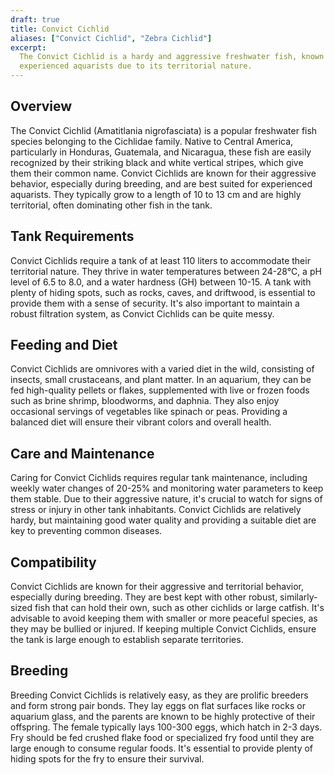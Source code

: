```yaml
---
draft: true
title: Convict Cichlid
aliases: ["Convict Cichlid", "Zebra Cichlid"]
excerpt:
  The Convict Cichlid is a hardy and aggressive freshwater fish, known for its bold black and white stripes. Ideal for
  experienced aquarists due to its territorial nature.
---
```


## Overview

The Convict Cichlid (Amatitlania nigrofasciata) is a popular freshwater fish species belonging to the Cichlidae family.
Native to Central America, particularly in Honduras, Guatemala, and Nicaragua, these fish are easily recognized by their
striking black and white vertical stripes, which give them their common name. Convict Cichlids are known for their
aggressive behavior, especially during breeding, and are best suited for experienced aquarists. They typically grow to a
length of 10 to 13 cm and are highly territorial, often dominating other fish in the tank.

## Tank Requirements

Convict Cichlids require a tank of at least 110 liters to accommodate their territorial nature. They thrive in water
temperatures between 24-28°C, a pH level of 6.5 to 8.0, and a water hardness (GH) between 10-15. A tank with plenty of
hiding spots, such as rocks, caves, and driftwood, is essential to provide them with a sense of security. It's also
important to maintain a robust filtration system, as Convict Cichlids can be quite messy.

## Feeding and Diet

Convict Cichlids are omnivores with a varied diet in the wild, consisting of insects, small crustaceans, and plant
matter. In an aquarium, they can be fed high-quality pellets or flakes, supplemented with live or frozen foods such as
brine shrimp, bloodworms, and daphnia. They also enjoy occasional servings of vegetables like spinach or peas. Providing
a balanced diet will ensure their vibrant colors and overall health.

## Care and Maintenance

Caring for Convict Cichlids requires regular tank maintenance, including weekly water changes of 20-25% and monitoring
water parameters to keep them stable. Due to their aggressive nature, it's crucial to watch for signs of stress or
injury in other tank inhabitants. Convict Cichlids are relatively hardy, but maintaining good water quality and
providing a suitable diet are key to preventing common diseases.

## Compatibility

Convict Cichlids are known for their aggressive and territorial behavior, especially during breeding. They are best kept
with other robust, similarly-sized fish that can hold their own, such as other cichlids or large catfish. It's advisable
to avoid keeping them with smaller or more peaceful species, as they may be bullied or injured. If keeping multiple
Convict Cichlids, ensure the tank is large enough to establish separate territories.

## Breeding

Breeding Convict Cichlids is relatively easy, as they are prolific breeders and form strong pair bonds. They lay eggs on
flat surfaces like rocks or aquarium glass, and the parents are known to be highly protective of their offspring. The
female typically lays 100-300 eggs, which hatch in 2-3 days. Fry should be fed crushed flake food or specialized fry
food until they are large enough to consume regular foods. It's essential to provide plenty of hiding spots for the fry
to ensure their survival.
